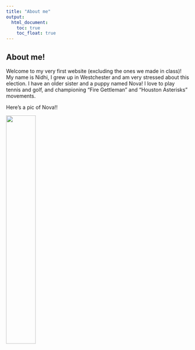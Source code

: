 ```yaml
---
title: "About me"
output:
  html_document:
    toc: true
    toc_float: true
---
```


## About me!

Welcome to my very first website (excluding the ones we made in class)! My name is Nidhi, I grew up in Westchester and am very stressed about this election. I have an older sister and a puppy named Nova! I love to play tennis and golf, and championing "Fire Gettleman" and "Houston Asterisks" movements.  

Here's a pic of Nova!!

<img src = "images/nova.jpg" style = "width:40%">




  